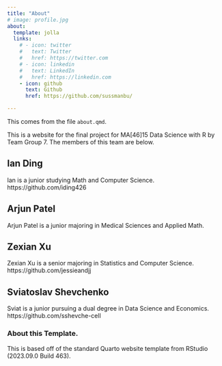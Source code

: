 ```yaml
---
title: "About"
# image: profile.jpg
about:
  template: jolla
  links:
    # - icon: twitter
    #   text: Twitter
    #   href: https://twitter.com
    # - icon: linkedin
    #   text: LinkedIn
    #   href: https://linkedin.com
    - icon: github
      text: Github
      href: https://github.com/sussmanbu/

---
```



This comes from the file `about.qmd`.

This is a website for the final project for MA[46]15 Data Science with R by Team Group 7.
The members of this team are below.

## Ian Ding
Ian is a junior studying Math and Computer Science.
https://github.com/iding426

## Arjun Patel

Arjun Patel is a junior majoring in Medical Sciences and Applied Math.

## Zexian Xu
Zexian Xu is a senior majoring in Statistics and Computer Science.
https://github.com/jessieandjj

## Sviatoslav Shevchenko
Sviat is a junior pursuing a dual degree in Data Science and Economics. 
https://github.com/sshevche-cell

<!-- Please leave in the information below -->

### About this Template.

This is based off of the standard Quarto website template from RStudio (2023.09.0 Build 463).
